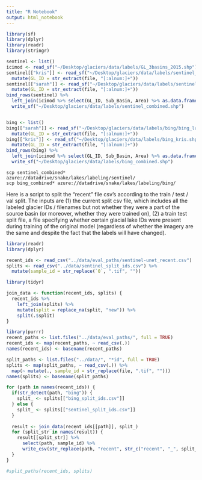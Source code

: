 ```yaml
---
title: "R Notebook"
output: html_notebook
---
```


```r
library(sf)
library(dplyr)
library(readr)
library(stringr)
```

```r
sentinel <- list()
icimod <- read_sf("~/Desktop/glaciers/data/labels/GL_3basins_2015.shp")
sentinel[["kris"]] <- read_sf("~/Desktop/glaciers/data/labels/sentinel_kris/labels_kris.shp") %>%
  mutate(GL_ID = str_extract(file, "[:alnum:]+"))
sentinel[["sarah"]] <- read_sf("~/Desktop/glaciers/data/labels/sentinel/sentinel_labels.shp") %>%
  mutate(GL_ID = str_extract(file, "[:alnum:]+"))
bind_rows(sentinel) %>%
  left_join(icimod %>% select(GL_ID, Sub_Basin, Area) %>% as.data.frame() %>% select(-geometry)) %>%
  write_sf("~/Desktop/glaciers/data/labels/sentinel_combined.shp")
```

```r
```


```r
bing <- list()
bing[["sarah"]] <- read_sf("~/Desktop/glaciers/data/labels/bing/bing_labels.shp") %>%
  mutate(GL_ID = str_extract(file, "[:alnum:]+"))
bing[["kris"]] <- read_sf("~/Desktop/glaciers/data/labels/bing_kris.shp") %>%
  mutate(GL_ID = str_extract(file, "[:alnum:]+"))
bind_rows(bing) %>%
  left_join(icimod %>% select(GL_ID, Sub_Basin, Area) %>% as.data.frame() %>% select(-geometry)) %>%
  write_sf("~/Desktop/glaciers/data/labels/bing_combined.shp")
```

```
scp sentinel_combined* azure://datadrive/snake/lakes/labeling/sentinel/
scp bing_combined* azure://datadrive/snake/lakes/labeling/bing/
```

Here is a script to split the "recent" file csv's according to the train / test
/ val split. The inputs are (1) the current split csv file, which includes all
the labeled glacier IDs / filenames but not whether they were a part of the
source basin (or moreover, whether they were trained on), (2) a train test split
file, a file specifying whether certain glacial lake IDs were present during
training of the original model (regardless of whether the imagery are the same
and despite the fact that the labels will have changed).

```r
library(readr)
library(dplyr)

recent_ids <- read_csv("../data/eval_paths/sentinel-unet_recent.csv")
splits <- read_csv("../data/sentinel_split_ids.csv") %>%
  mutate(sample_id = str_replace(`0`, ".tif", ""))
```

```r
library(tidyr)

join_data <- function(recent_ids, splits) {
  recent_ids %>%
    left_join(splits) %>%
    mutate(split = replace_na(split, "new")) %>%
    split(.$split)
}
```

```r
library(purrr)
recent_paths <- list.files("../data/eval_paths/", full = TRUE)
recent_ids <- map(recent_paths, ~ read_csv(.))
names(recent_ids) <- basename(recent_paths)

split_paths <- list.files("../data/", "*id", full = TRUE)
splits <- map(split_paths, ~ read_csv(.)) %>%
  map(~ mutate(., sample_id = str_replace(file, ".tif", "")))
names(splits) <- basename(split_paths)

for (path in names(recent_ids)) {
  if(str_detect(path, "bing")) {
    split_ <- splits[["bing_split_ids.csv"]]
  } else {
    split_ <- splits[["sentinel_split_ids.csv"]]
  }
    
  result <- join_data(recent_ids[[path]], split_)
  for (split_str in names(result)) {
    result[[split_str]] %>%
      select(path, sample_id) %>%
      write_csv(str_replace(path, "recent", str_c("recent", "_", split_str)))
  }
}

#split_paths(recent_ids, splits)
```


